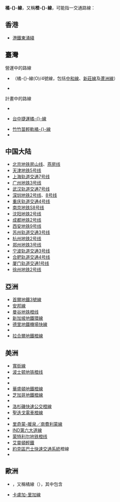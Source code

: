 {{NoteTA
|G1=Transport
|T=zh-tw:橘線;zh-hant:橙線;zh-hans: 橙线;
|1=zh-tw:橘線;zh-hant:橙線;zh-hans: 橙线; 
}}
{{线路名消歧义}}
'''橘-{}-線'''，又稱'''橙-{}-線'''，可能指一交通路線：

==香港==
* [[港鐵|港鐵]][[東涌綫|東涌綫]]

== 臺灣 ==
;營運中的路線
* {{TRTS}}{{中和新蘆線}}（橘-{}-線(O)/4號線，包括[[中和線|中和線]]、[[新莊線|新莊線]]及[[蘆洲線|蘆洲線]]）
* {{KRT}}{{高雄捷運橘線|高雄捷運橘-{}-線}}
;計畫中的路線
*{{TMRTS}}{{桃捷橘線|桃園捷運橘-{}-線}}
*{{TCRT}}[[台中捷運橘線|台中捷運橘-{}-線]]
* [[竹竹苗輕軌橘線|竹竹苗輕軌橘-{}-線]]
*{{TNRT}}{{臺南捷運橘線}}

==中国大陆==
* [[北京地铁房山线|北京地铁房山线]]、[[北京地铁燕房线|燕房线]]
* [[天津地铁5号线|天津地铁5号线]]
* [[上海轨道交通7号线|上海轨道交通7号线]]
* [[广州地铁3号线|广州地铁3号线]]
* [[武汉轨道交通7号线|武汉轨道交通7号线]]
* [[深圳地铁2号线|深圳地铁2号线]]、[[深圳地铁8号线|8号线]]
* [[重庆轨道交通4号线|重庆轨道交通4号线]]
* [[南京地铁S8号线|南京地铁S8号线]]
* [[沈阳地铁2号线|沈阳地铁2号线]]
* [[成都地铁2号线|成都地铁2号线]]
* [[西安地铁9号线|西安地铁9号线]]
* [[苏州轨道交通3号线|苏州轨道交通3号线]]
* [[杭州地铁2号线|杭州地铁2号线]]
* [[郑州地铁3号线|郑州地铁3号线]]
* [[宁波轨道交通3号线|宁波轨道交通3号线]]
* [[合肥轨道交通4号线|合肥轨道交通4号线]]
* [[厦门轨道交通1号线|厦门轨道交通1号线]]
* [[徐州地铁2号线|徐州地铁2号线]]

==亞洲==
* [[首爾地鐵3號線|首爾地鐵3號線]]
* [[安邦線|安邦線]]
* [[曼谷地铁橙线|曼谷地铁橙线]]
* [[新加坡地鐵環線|新加坡地鐵環線]]
* [[德里地鐵機場快線|德里地鐵機場快線]]
* {{link-en|齋浦爾地鐵橙線|Orange Line (Jaipur Metro)}}
* [[拉合爾地鐵橙線|拉合爾地鐵橙線]]

==美洲==
* [[寬街線|寬街線]]
* [[波士顿地铁橙线|波士顿地铁橙线]]
* {{link-en|丹佛輕軌C線|C Line (RTD)}}
* {{link-en|波特蘭輕軌橙線|MAX Orange Line}}
* [[華盛頓地鐵橙線|華盛頓地鐵橙線]]
* [[芝加哥地鐵橙線|芝加哥地鐵橙線]]
* {{link-en|達拉斯輕軌橙線|Orange Line (Dallas Area Rapid Transit)}}
* [[洛杉磯快速公交橙線|洛杉磯快速公交橙線]]
* [[聖迭戈電車橙線|聖迭戈電車橙線]]
* {{link-en|海灣輕軌橙線|Orange Line (Sound Transit)}}
* [[里奇蒙-暖泉／南費利蒙線|里奇蒙-暖泉／南費利蒙線]]
* [[IND第六大道線|IND第六大道線]]
* [[蒙特利尔地铁橙线|蒙特利尔地铁橙线]]
* [[艾靈頓輕鐵|艾靈頓輕鐵]]
* [[約克區巴士快速交通系統|約克區巴士快速交通系統]]橙線
* {{link-pt|巴西利亞地鐵橙線|Linha Laranja do Metrô do Distrito Federal (Brasil)}}

==歐洲==
* {{link-nl|阿姆斯特丹地鐵/有軌電車51號線|Metro/sneltramlijn 51}}，又稱橘線（{{lang-nl|Amstelveenlijn}}），其中包含{{link-nl|阿姆斯特丹地鐵51號線|Metrolijn 51}}
* [[卡盧加-里加線|卡盧加-里加線]]


{{disambig|Cat=二字路線名消歧義}}